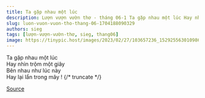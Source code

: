 ```yaml
---
title: Ta gặp nhau một lúc
description: Lượn vượn vườn thơ - tháng 06-1 Ta gặp nhau một lúc Hay nhìn trộm một giây
slug: luon-vuon-vuon-tho-thang-06-1704188090329
authors: sieg
tags: [lượn-vượn-vườn-thơ, sieg, thang06]
image: https://tinypic.host/images/2023/02/27/103657236_152925563010986_334231746169791394_n.th.jpg
---
```


Ta gặp nhau một lúc\
Hay nhìn trộm một giây\
Bên nhau như lúc này\
Hay lại lẩn trong mây !
{/* truncate */}


[Source](https://www.facebook.com/ape.poem/posts/pfbid02WWeBWuvPxpGHXVdV6vJ4VAhrjKtzkVDcUiKuvbVqLRq7U92R7hFhR1e16o3EvnSpl)
